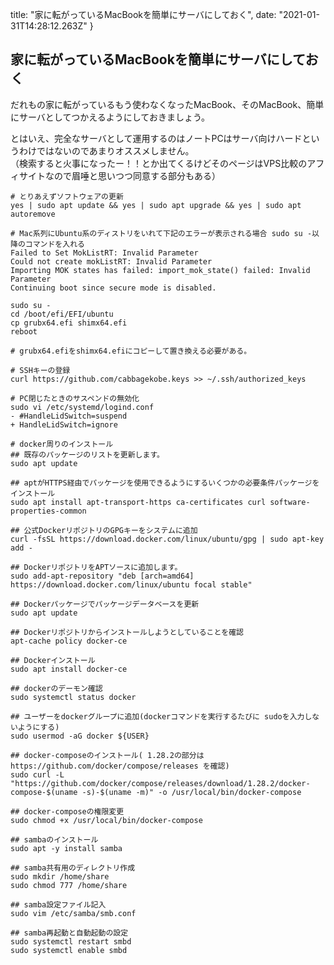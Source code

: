 
  title: "家に転がっているMacBookを簡単にサーバにしておく",
  date: "2021-01-31T14:28:12.263Z"
}


家に転がっているMacBookを簡単にサーバにしておく
-----------------------------------------------

だれもの家に転がっているもう使わなくなったMacBook、そのMacBook、簡単にサーバとしてつかえるようにしておきましょう。

とはいえ、完全なサーバとして運用するのはノートPCはサーバ向けハードというわけではないのであまりオススメしません。  
（検索すると火事になったー！！とか出てくるけどそのページはVPS比較のアフィサイトなので眉唾と思いつつ同意する部分もある）

```
# とりあえずソフトウェアの更新
yes | sudo apt update && yes | sudo apt upgrade && yes | sudo apt autoremove

# Mac系列にUbuntu系のディストリをいれて下記のエラーが表示される場合 sudo su -以降のコマンドを入れる
Failed to Set MokListRT: Invalid Parameter
Could not create mokListRT: Invalid Parameter
Importing MOK states has failed: import_mok_state() failed: Invalid Parameter
Continuing boot since secure mode is disabled.

sudo su -
cd /boot/efi/EFI/ubuntu
cp grubx64.efi shimx64.efi
reboot

# grubx64.efiをshimx64.efiにコピーして置き換える必要がある。

# SSHキーの登録
curl https://github.com/cabbagekobe.keys >> ~/.ssh/authorized_keys

# PC閉じたときのサスペンドの無効化
sudo vi /etc/systemd/logind.conf
- #HandleLidSwitch=suspend
+ HandleLidSwitch=ignore

# docker周りのインストール
## 既存のパッケージのリストを更新します。
sudo apt update

## aptがHTTPS経由でパッケージを使用できるようにするいくつかの必要条件パッケージをインストール
sudo apt install apt-transport-https ca-certificates curl software-properties-common

## 公式DockerリポジトリのGPGキーをシステムに追加
curl -fsSL https://download.docker.com/linux/ubuntu/gpg | sudo apt-key add -

## DockerリポジトリをAPTソースに追加します。
sudo add-apt-repository "deb [arch=amd64] https://download.docker.com/linux/ubuntu focal stable"

## Dockerパッケージでパッケージデータベースを更新
sudo apt update

## Dockerリポジトリからインストールしようとしていることを確認
apt-cache policy docker-ce

## Dockerインストール
sudo apt install docker-ce

## dockerのデーモン確認
sudo systemctl status docker

## ユーザーをdockerグループに追加(dockerコマンドを実行するたびに sudoを入力しないようにする)
sudo usermod -aG docker ${USER}

## docker-composeのインストール( 1.28.2の部分は https://github.com/docker/compose/releases を確認)
sudo curl -L "https://github.com/docker/compose/releases/download/1.28.2/docker-compose-$(uname -s)-$(uname -m)" -o /usr/local/bin/docker-compose

## docker-composeの権限変更
sudo chmod +x /usr/local/bin/docker-compose

## sambaのインストール
sudo apt -y install samba

## samba共有用のディレクトリ作成
sudo mkdir /home/share
sudo chmod 777 /home/share

## samba設定ファイル記入
sudo vim /etc/samba/smb.conf

## samba再起動と自動起動の設定
sudo systemctl restart smbd
sudo systemctl enable smbd

```
